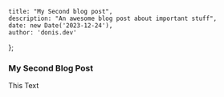 	title: "My Second blog post",
	description: "An awesome blog post about important stuff",
	date: new Date('2023-12-24'),
	author: 'donis.dev'
};
 
### My Second Blog Post
 
This Text
